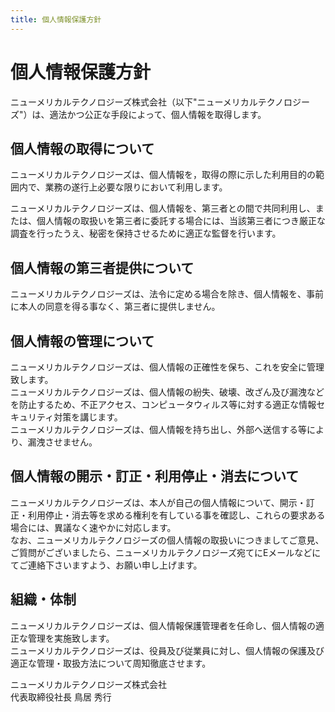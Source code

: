 ```yaml
---
title: 個人情報保護方針
---
```


# 個人情報保護方針

ニューメリカルテクノロジーズ株式会社（以下"ニューメリカルテクノロジーズ"）は、適法かつ公正な手段によって、個人情報を取得します。

## 個人情報の取得について

ニューメリカルテクノロジーズは、個人情報を，取得の際に示した利用目的の範囲内で、業務の遂行上必要な限りにおいて利用します。

ニューメリカルテクノロジーズは、個人情報を、第三者との間で共同利用し、または、個人情報の取扱いを第三者に委託する場合には、当該第三者につき厳正な調査を行ったうえ、秘密を保持させるために適正な監督を行います。

## 個人情報の第三者提供について

ニューメリカルテクノロジーズは、法令に定める場合を除き、個人情報を、事前に本人の同意を得る事なく、第三者に提供しません。

## 個人情報の管理について

ニューメリカルテクノロジーズは、個人情報の正確性を保ち、これを安全に管理致します。\
ニューメリカルテクノロジーズは、個人情報の紛失、破壊、改ざん及び漏洩などを防止するため、不正アクセス、コンピュータウィルス等に対する適正な情報セキュリティ対策を講じます。\
ニューメリカルテクノロジーズは、個人情報を持ち出し、外部へ送信する等により、漏洩させません。

## 個人情報の開示・訂正・利用停止・消去について

ニューメリカルテクノロジーズは、本人が自己の個人情報について、開示・訂正・利用停止・消去等を求める権利を有している事を確認し、これらの要求ある場合には、異議なく速やかに対応します。\
なお、ニューメリカルテクノロジーズの個人情報の取扱いにつきましてご意見、ご質問がございましたら、ニューメリカルテクノロジーズ宛てにEメールなどにてご連絡下さいますよう、お願い申し上げます。

## 組織・体制

ニューメリカルテクノロジーズは、個人情報保護管理者を任命し、個人情報の適正な管理を実施致します。\
ニューメリカルテクノロジーズは、役員及び従業員に対し、個人情報の保護及び適正な管理・取扱方法について周知徹底させます。

ニューメリカルテクノロジーズ株式会社\
代表取締役社長 鳥居 秀行
